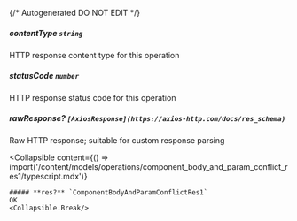 {/* Autogenerated DO NOT EDIT  */}

##### **contentType** `string`
HTTP response content type for this operation

##### **statusCode** `number`
HTTP response status code for this operation

##### **rawResponse?** `[AxiosResponse](https://axios-http.com/docs/res_schema)`
Raw HTTP response; suitable for custom response parsing

<Collapsible
    content={() => import('/content/models/operations/component_body_and_param_conflict_res1/typescript.mdx')}
>
    ##### **res?** `ComponentBodyAndParamConflictRes1`
    OK
    <Collapsible.Break/>
</Collapsible>

